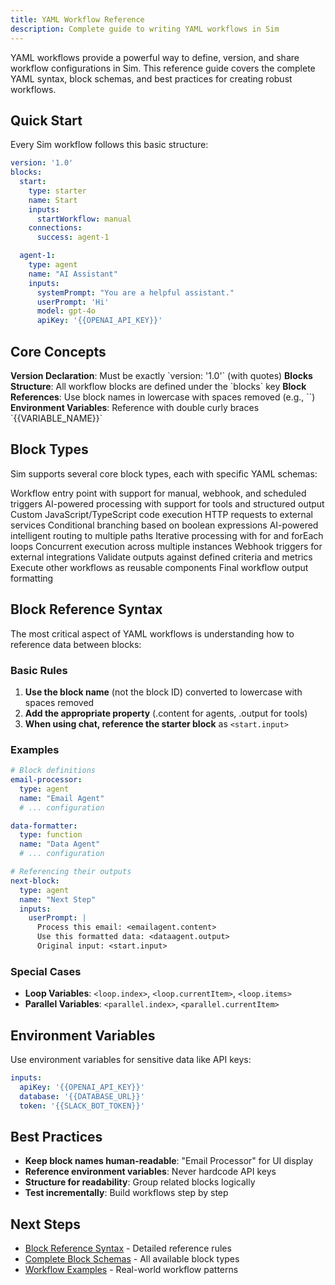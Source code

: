 ```yaml
---
title: YAML Workflow Reference
description: Complete guide to writing YAML workflows in Sim
---
```



YAML workflows provide a powerful way to define, version, and share workflow configurations in Sim. This reference guide covers the complete YAML syntax, block schemas, and best practices for creating robust workflows.

## Quick Start

Every Sim workflow follows this basic structure:

```yaml
version: '1.0'
blocks:
  start:
    type: starter
    name: Start
    inputs:
      startWorkflow: manual
    connections:
      success: agent-1

  agent-1:
    type: agent
    name: "AI Assistant"
    inputs:
      systemPrompt: "You are a helpful assistant."
      userPrompt: 'Hi'
      model: gpt-4o
      apiKey: '{{OPENAI_API_KEY}}'
```

## Core Concepts

<Steps>
  <Step>
    <strong>Version Declaration</strong>: Must be exactly `version: '1.0'` (with quotes)
  </Step>
  <Step>
    <strong>Blocks Structure</strong>: All workflow blocks are defined under the `blocks` key
  </Step>
  <Step>
    <strong>Block References</strong>: Use block names in lowercase with spaces removed (e.g., `<aiassistant.content>`)
  </Step>
  <Step>
    <strong>Environment Variables</strong>: Reference with double curly braces `{{VARIABLE_NAME}}`
  </Step>
</Steps>

## Block Types

Sim supports several core block types, each with specific YAML schemas:

<Cards>
  <Card title="Starter Block" href="/yaml/blocks/starter">
    Workflow entry point with support for manual, webhook, and scheduled triggers
  </Card>
  <Card title="Agent Block" href="/yaml/blocks/agent">
    AI-powered processing with support for tools and structured output
  </Card>
  <Card title="Function Block" href="/yaml/blocks/function">
    Custom JavaScript/TypeScript code execution
  </Card>
  <Card title="API Block" href="/yaml/blocks/api">
    HTTP requests to external services
  </Card>
  <Card title="Condition Block" href="/yaml/blocks/condition">
    Conditional branching based on boolean expressions
  </Card>
  <Card title="Router Block" href="/yaml/blocks/router">
    AI-powered intelligent routing to multiple paths
  </Card>
  <Card title="Loop Block" href="/yaml/blocks/loop">
    Iterative processing with for and forEach loops
  </Card>
  <Card title="Parallel Block" href="/yaml/blocks/parallel">
    Concurrent execution across multiple instances
  </Card>
  <Card title="Webhook Block" href="/yaml/blocks/webhook">
    Webhook triggers for external integrations
  </Card>
  <Card title="Evaluator Block" href="/yaml/blocks/evaluator">
    Validate outputs against defined criteria and metrics
  </Card>
  <Card title="Workflow Block" href="/yaml/blocks/workflow">
    Execute other workflows as reusable components
  </Card>
  <Card title="Response Block" href="/yaml/blocks/response">
    Final workflow output formatting
  </Card>
</Cards>

## Block Reference Syntax

The most critical aspect of YAML workflows is understanding how to reference data between blocks:

### Basic Rules

1. **Use the block name** (not the block ID) converted to lowercase with spaces removed
2. **Add the appropriate property** (.content for agents, .output for tools)
3. **When using chat, reference the starter block** as `<start.input>`

### Examples

```yaml
# Block definitions
email-processor:
  type: agent
  name: "Email Agent"
  # ... configuration

data-formatter:
  type: function
  name: "Data Agent"
  # ... configuration

# Referencing their outputs
next-block:
  type: agent
  name: "Next Step"
  inputs:
    userPrompt: |
      Process this email: <emailagent.content>
      Use this formatted data: <dataagent.output>
      Original input: <start.input>
```

### Special Cases

- **Loop Variables**: `<loop.index>`, `<loop.currentItem>`, `<loop.items>`
- **Parallel Variables**: `<parallel.index>`, `<parallel.currentItem>`

## Environment Variables

Use environment variables for sensitive data like API keys:

```yaml
inputs:
  apiKey: '{{OPENAI_API_KEY}}'
  database: '{{DATABASE_URL}}'
  token: '{{SLACK_BOT_TOKEN}}'
```

## Best Practices

- **Keep block names human-readable**: "Email Processor" for UI display
- **Reference environment variables**: Never hardcode API keys
- **Structure for readability**: Group related blocks logically
- **Test incrementally**: Build workflows step by step

## Next Steps

- [Block Reference Syntax](/yaml/block-reference) - Detailed reference rules
- [Complete Block Schemas](/yaml/blocks) - All available block types
- [Workflow Examples](/yaml/examples) - Real-world workflow patterns 